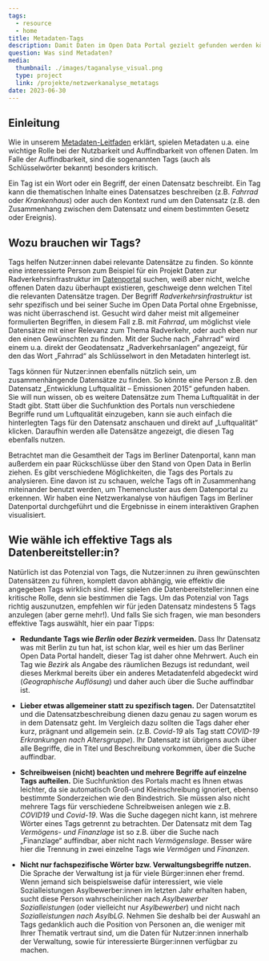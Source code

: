 ```yaml
---
tags:
  - resource
  - home
title: Metadaten-Tags
description: Damit Daten im Open Data Portal gezielt gefunden werden können, wird jeder Datensatz durch Schlüsselworte, die sogenannten Tags, beschrieben. Die Tags dienen außerdem dazu, thematisch zusammenhängende Datensätze miteinander zu vernetzen. Lesen Sie hier weshalb es wichtig ist "gute" Tags zu vergeben und was es dabei zu beachten gibt.
question: Was sind Metadaten?
media:
  thumbnail: ./images/taganalyse_visual.png
  type: project
  link: /projekte/netzwerkanalyse_metatags
date: 2023-06-30
---
```


## Einleitung

Wie in unserem [Metadaten-Leitfaden](/ressources/metadaten_leitfaden) erklärt, spielen Metadaten u.a. eine wichtige Rolle bei der Nutzbarkeit und Auffindbarkeit von offenen Daten. Im Falle der Auffindbarkeit, sind die sogenannten Tags (auch als Schlüsselwörter bekannt) besonders kritisch.

Ein Tag ist ein Wort oder ein Begriff, der einen Datensatz beschreibt. Ein Tag kann die thematischen Inhalte eines Datensatzes beschreiben (z.B. _Fahrrad_ oder _Krankenhaus_) oder auch den Kontext rund um den Datensatz (z.B. den Zusammenhang zwischen dem Datensatz und einem bestimmten Gesetz oder Ereignis).

## Wozu brauchen wir Tags?

Tags helfen Nutzer:innen dabei relevante Datensätze zu finden. So könnte eine interessierte Person zum Beispiel für ein Projekt Daten zur Radverkehrsinfrastruktur im [Datenportal](https://daten.berlin.de) suchen, weiß aber nicht, welche offenen Daten dazu überhaupt existieren, geschweige denn welchen Titel die relevanten Datensätze tragen. Der Begriff _Radverkehrsinfrastruktur_ ist sehr spezifisch und bei seiner Suche im Open Data Portal ohne Ergebnisse, was nicht überraschend ist. Gesucht wird daher meist mit allgemeiner formulierten Begriffen, in diesem Fall z.B. mit _Fahrrad_, um möglichst viele Datensätze mit einer Relevanz zum Thema Radverkehr, oder auch eben nur den einen Gewünschten zu finden. Mit der Suche nach „Fahrrad“ wird einem u.a. direkt der Geodatensatz „Radverkehrsanlagen“ angezeigt, für den das Wort „Fahrrad“ als Schlüsselwort in den Metadaten hinterlegt ist.

Tags können für Nutzer:innen ebenfalls nützlich sein, um zusammenhängende Datensätze zu finden. So könnte eine Person z.B. den Datensatz „Entwicklung Luftqualität – Emissionen 2015“ gefunden haben. Sie will nun wissen, ob es weitere Datensätze zum Thema Luftqualität in der Stadt gibt. Statt über die Suchfunktion des Portals nun verschiedene Begriffe rund um Luftqualität einzugeben, kann sie auch einfach die hinterlegten Tags für den Datensatz anschauen und direkt auf „Luftqualität“ klicken. Daraufhin werden alle Datensätze angezeigt, die diesen Tag ebenfalls nutzen.

Betrachtet man die Gesamtheit der Tags im Berliner Datenportal, kann man außerdem ein paar Rückschlüsse über den Stand von Open Data in Berlin ziehen. Es gibt verschiedene Möglichkeiten, die Tags des Portals zu analysieren. Eine davon ist zu schauen, welche Tags oft in Zusammenhang miteinander benutzt werden, um Themencluster aus dem Datenportal zu erkennen. Wir haben eine Netzwerkanalyse von häufigen Tags im Berliner Datenportal durchgeführt und die Ergebnisse in einem interaktiven Graphen visualisiert.

<ProjectReference
  slug="netzwerkanalyse_metatags"
/>

## Wie wähle ich effektive Tags als Datenbereitsteller:in?

Natürlich ist das Potenzial von Tags, die Nutzer:innen zu ihren gewünschten Datensätzen zu führen, komplett davon abhängig, wie effektiv die angegeben Tags wirklich sind. Hier spielen die Datenbereitsteller:innen eine kritische Rolle, denn sie bestimmen die Tags. Um das Potenzial von Tags richtig auszunutzen, empfehlen wir für jeden Datensatz mindestens 5 Tags anzulegen (aber gerne mehr!). Und falls Sie sich fragen, wie man besonders effektive Tags auswählt, hier ein paar Tipps:

- **Redundante Tags wie _Berlin_ oder _Bezirk_ vermeiden.** Dass Ihr Datensatz was mit Berlin zu tun hat, ist schon klar, weil es hier um das Berliner Open Data Portal handelt, dieser Tag ist daher ohne Mehrwert. Auch ein Tag wie _Bezirk_ als Angabe des räumlichen Bezugs ist redundant, weil dieses Merkmal bereits über ein anderes Metadatenfeld abgedeckt wird (_Geographische Auflösung_) und daher auch über die Suche auffindbar ist.

- **Lieber etwas allgemeiner statt zu spezifisch tagen.** Der Datensatztitel und die Datensatzbeschreibung dienen dazu genau zu sagen worum es in dem Datensatz geht. Im Vergleich dazu sollten die Tags daher eher kurz, prägnant und allgemein sein. (z.B. _Covid-19_ als Tag statt _COVID-19 Erkrankungen nach Altersgruppe_). Ihr Datensatz ist übrigens auch über alle Begriffe, die in Titel und Beschreibung vorkommen, über die Suche auffindbar.

- **Schreibweisen (nicht) beachten und mehrere Begriffe auf einzelne Tags aufteilen.** Die Suchfunktion des Portals macht es Ihnen etwas leichter, da sie automatisch Groß-und Kleinschreibung ignoriert, ebenso bestimmte Sonderzeichen wie den Bindestrich. Sie müssen also nicht mehrere Tags für verschiedene Schreibweisen anlegen wie z.B. _COVID19_ und _Covid-19_. Was die Suche dagegen nicht kann, ist mehrere Wörter eines Tags getrennt zu betrachten. Der Datensatz mit dem Tag _Vermögens- und Finanzlage_ ist so z.B. über die Suche nach „Finanzlage“ auffindbar, aber nicht nach _Vermögenslage_. Besser wäre hier die Trennung in zwei einzelne Tags wie _Vermögen_ und _Finanzen_.

- **Nicht nur fachspezifische Wörter bzw. Verwaltungsbegriffe nutzen.** Die Sprache der Verwaltung ist ja für viele Bürger:innen eher fremd. Wenn jemand sich beispielsweise dafür interessiert, wie viele Sozialleistungen Asylbewerber:innen im letzten Jahr erhalten haben, sucht diese Person wahrscheinlicher nach _Asylbewerber Sozialleistungen_ (oder vielleicht nur _Asylbewerber_) und nicht nach _Sozialleistungen nach AsylbLG_. Nehmen Sie deshalb bei der Auswahl an Tags gedanklich auch die Position von Personen an, die weniger mit Ihrer Thematik vertraut sind, um die Daten für Nutzer:innen innerhalb der Verwaltung, sowie für interessierte Bürger:innen verfügbar zu machen.
